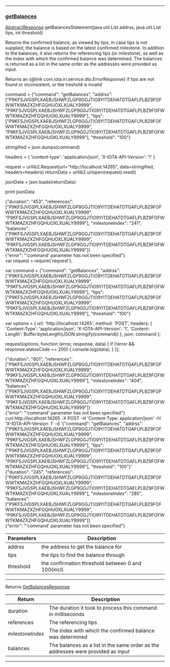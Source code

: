
---
### [getBalances](https://github.com/iotaledger/iri/blob/dev/src/main/java/com/iota/iri/service/API.java#L990)
 [AbstractResponse](/javadoc/com/iota/iri/service/dto/abstractresponse/) getBalancesStatement(java.util.List addrss, java.util.List tips, int threshold)

Returns the confirmed balance, as viewed by tips, in case tips is not supplied, the balance is based on the latest confirmed milestone.
 In addition to the balances, it also returns the referencing tips (or milestone), as well as the index with which the confirmed balance was determined. 
 The balances is returned as a list in the same order as the addresses were provided as input.
 
 Returns an {@link com.iota.iri.service.dto.ErrorResponse} if tips are not found or inconsistent, or the treshold is invalid

<Tabs> 

<Tab language="Python">

<Section type="request">

command = {"command": "getBalances", "addrss": ["P9KFSJVGSPLXAEBJSHWFZLGP9GGJTIO9YITDEHATDTGAFLPLBZ9FOFWWTKMAZXZHFGQHUOXLXUALY9999", "P9KFSJVGSPLXAEBJSHWFZLGP9GGJTIO9YITDEHATDTGAFLPLBZ9FOFWWTKMAZXZHFGQHUOXLXUALY9999"], "tips": ["P9KFSJVGSPLXAEBJSHWFZLGP9GGJTIO9YITDEHATDTGAFLPLBZ9FOFWWTKMAZXZHFGQHUOXLXUALY9999", "P9KFSJVGSPLXAEBJSHWFZLGP9GGJTIO9YITDEHATDTGAFLPLBZ9FOFWWTKMAZXZHFGQHUOXLXUALY9999"], "threshold": "100"}

stringified = json.dumps(command)

headers = {
    'content-type': 'application/json',
    'X-IOTA-API-Version': '1'
}

request = urllib2.Request(url="http://localhost:14265", data=stringified, headers=headers)
returnData = urllib2.urlopen(request).read()

jsonData = json.loads(returnData)

print jsonData
</Section>

<Section type="response">
{"duration": "453", "references": ["P9KFSJVGSPLXAEBJSHWFZLGP9GGJTIO9YITDEHATDTGAFLPLBZ9FOFWWTKMAZXZHFGQHUOXLXUALY9999", "P9KFSJVGSPLXAEBJSHWFZLGP9GGJTIO9YITDEHATDTGAFLPLBZ9FOFWWTKMAZXZHFGQHUOXLXUALY9999"], "milestoneIndex": "241", "balances": ["P9KFSJVGSPLXAEBJSHWFZLGP9GGJTIO9YITDEHATDTGAFLPLBZ9FOFWWTKMAZXZHFGQHUOXLXUALY9999", "P9KFSJVGSPLXAEBJSHWFZLGP9GGJTIO9YITDEHATDTGAFLPLBZ9FOFWWTKMAZXZHFGQHUOXLXUALY9999"]}
</Section>

<Section type="error">
{"error": "'command' parameter has not been specified"}
</Section>

<Tab language="NodeJS">

<Section type="request">
var request = require('request');

var command = {"command": "getBalances", "addrss": ["P9KFSJVGSPLXAEBJSHWFZLGP9GGJTIO9YITDEHATDTGAFLPLBZ9FOFWWTKMAZXZHFGQHUOXLXUALY9999", "P9KFSJVGSPLXAEBJSHWFZLGP9GGJTIO9YITDEHATDTGAFLPLBZ9FOFWWTKMAZXZHFGQHUOXLXUALY9999"], "tips": ["P9KFSJVGSPLXAEBJSHWFZLGP9GGJTIO9YITDEHATDTGAFLPLBZ9FOFWWTKMAZXZHFGQHUOXLXUALY9999", "P9KFSJVGSPLXAEBJSHWFZLGP9GGJTIO9YITDEHATDTGAFLPLBZ9FOFWWTKMAZXZHFGQHUOXLXUALY9999"], "threshold": "100"}

var options = {
  url: 'http://localhost:14265',
  method: 'POST',
  headers: {
    'Content-Type': 'application/json',
		'X-IOTA-API-Version': '1',
    'Content-Length': Buffer.byteLength(JSON.stringify(command))
  },
  json: command
};

request(options, function (error, response, data) {
  if (!error && response.statusCode == 200) {
    console.log(data);
  }
});
</Section>

<Section type="response">
{"duration": "601", "references": ["P9KFSJVGSPLXAEBJSHWFZLGP9GGJTIO9YITDEHATDTGAFLPLBZ9FOFWWTKMAZXZHFGQHUOXLXUALY9999", "P9KFSJVGSPLXAEBJSHWFZLGP9GGJTIO9YITDEHATDTGAFLPLBZ9FOFWWTKMAZXZHFGQHUOXLXUALY9999"], "milestoneIndex": "404", "balances": ["P9KFSJVGSPLXAEBJSHWFZLGP9GGJTIO9YITDEHATDTGAFLPLBZ9FOFWWTKMAZXZHFGQHUOXLXUALY9999", "P9KFSJVGSPLXAEBJSHWFZLGP9GGJTIO9YITDEHATDTGAFLPLBZ9FOFWWTKMAZXZHFGQHUOXLXUALY9999"]}
</Section>

<Section type="error">
{"error": "'command' parameter has not been specified"}
</Section>

<Tab language="cURL">

<Section type="request">
curl http://localhost:14265 
-X POST 
-H 'Content-Type: application/json' 
-H 'X-IOTA-API-Version: 1' 
-d '{"command": "getBalances", "addrss": ["P9KFSJVGSPLXAEBJSHWFZLGP9GGJTIO9YITDEHATDTGAFLPLBZ9FOFWWTKMAZXZHFGQHUOXLXUALY9999", "P9KFSJVGSPLXAEBJSHWFZLGP9GGJTIO9YITDEHATDTGAFLPLBZ9FOFWWTKMAZXZHFGQHUOXLXUALY9999"], "tips": ["P9KFSJVGSPLXAEBJSHWFZLGP9GGJTIO9YITDEHATDTGAFLPLBZ9FOFWWTKMAZXZHFGQHUOXLXUALY9999", "P9KFSJVGSPLXAEBJSHWFZLGP9GGJTIO9YITDEHATDTGAFLPLBZ9FOFWWTKMAZXZHFGQHUOXLXUALY9999"], "threshold": "100"}'
</Section>

<Section type="response">
{"duration": "245", "references": ["P9KFSJVGSPLXAEBJSHWFZLGP9GGJTIO9YITDEHATDTGAFLPLBZ9FOFWWTKMAZXZHFGQHUOXLXUALY9999", "P9KFSJVGSPLXAEBJSHWFZLGP9GGJTIO9YITDEHATDTGAFLPLBZ9FOFWWTKMAZXZHFGQHUOXLXUALY9999"], "milestoneIndex": "285", "balances": ["P9KFSJVGSPLXAEBJSHWFZLGP9GGJTIO9YITDEHATDTGAFLPLBZ9FOFWWTKMAZXZHFGQHUOXLXUALY9999", "P9KFSJVGSPLXAEBJSHWFZLGP9GGJTIO9YITDEHATDTGAFLPLBZ9FOFWWTKMAZXZHFGQHUOXLXUALY9999"]}
</Section>

<Section type="error">
{"error": "'command' parameter has not been specified"}
</Section>
</Tabs<



***
	
|Parameters | Description |
|--|--|
| addrss | the address to get the balance for |
| tips | the tips to find the balance through |
| threshold | the confirmation threshold between 0 and 100(incl) |

***

Returns [GetBalancesResponse](/javadoc/com/iota/iri/service/dto/getbalancesresponse/)

|Return | Description |
|--|--|
| duration | The duration it took to process this command in milliseconds |
| references | The referencing tips |
| milestoneIndex | The index with which the confirmed balance was determined |
| balances | The balances as a list in the same order as the addresses were provided as input |
***